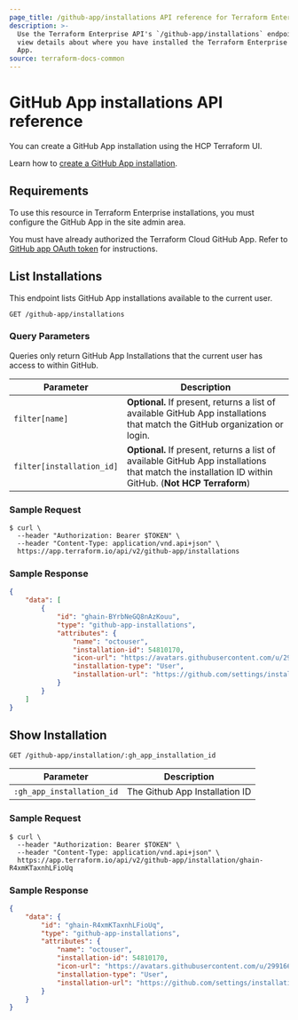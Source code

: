 ```yaml
---
page_title: /github-app/installations API reference for Terraform Enterprise
description: >-
  Use the Terraform Enterprise API's `/github-app/installations` endpoint to
  view details about where you have installed the Terraform Enterprise GitHub
  App.
source: terraform-docs-common
---
```


[200]: https://developer.mozilla.org/en-US/docs/Web/HTTP/Status/200

[201]: https://developer.mozilla.org/en-US/docs/Web/HTTP/Status/201

[202]: https://developer.mozilla.org/en-US/docs/Web/HTTP/Status/202

[204]: https://developer.mozilla.org/en-US/docs/Web/HTTP/Status/204

[400]: https://developer.mozilla.org/en-US/docs/Web/HTTP/Status/400

[401]: https://developer.mozilla.org/en-US/docs/Web/HTTP/Status/401

[403]: https://developer.mozilla.org/en-US/docs/Web/HTTP/Status/403

[404]: https://developer.mozilla.org/en-US/docs/Web/HTTP/Status/404

[409]: https://developer.mozilla.org/en-US/docs/Web/HTTP/Status/409

[412]: https://developer.mozilla.org/en-US/docs/Web/HTTP/Status/412

[422]: https://developer.mozilla.org/en-US/docs/Web/HTTP/Status/422

[429]: https://developer.mozilla.org/en-US/docs/Web/HTTP/Status/429

[500]: https://developer.mozilla.org/en-US/docs/Web/HTTP/Status/500

[504]: https://developer.mozilla.org/en-US/docs/Web/HTTP/Status/504

[JSON API document]: /terraform/enterprise/api-docs#json-api-documents

[JSON API error object]: https://jsonapi.org/format/#error-objects

# GitHub App installations API reference

You can create a GitHub App installation using the HCP Terraform UI.

<!-- BEGIN: TFC:only -->

Learn how to [create a GitHub App installation](/terraform/enterprise/vcs/github-app).

<!-- END: TFC:only -->

## Requirements

To use this resource in Terraform Enterprise installations, you must configure the GitHub App in the site admin area.

You must have already authorized the Terraform Cloud GitHub App. Refer to [GitHub app OAuth token](/terraform/enterprise/users-teams-organizations/users#github-app-oauth-token) for instructions. 

## List Installations

This endpoint lists GitHub App installations available to the current user.

`GET /github-app/installations`

### Query Parameters

Queries only return GitHub App Installations that the current user has access to within GitHub.

| Parameter                 | Description                                                                                                                                          |
| ------------------------- | ---------------------------------------------------------------------------------------------------------------------------------------------------- |
| `filter[name]`            | **Optional.** If present, returns a list of available GitHub App installations that match the GitHub organization or login.                          |
| `filter[installation_id]` | **Optional.** If present, returns a list of available GitHub App installations that match the installation ID within GitHub. (**Not HCP Terraform**) |

### Sample Request

```shell
$ curl \
  --header "Authorization: Bearer $TOKEN" \
  --header "Content-Type: application/vnd.api+json" \
  https://app.terraform.io/api/v2/github-app/installations
```

### Sample Response

```json
{
    "data": [
        {
            "id": "ghain-BYrbNeGQ8nAzKouu",
            "type": "github-app-installations",
            "attributes": {
                "name": "octouser",
                "installation-id": 54810170,
                "icon-url": "https://avatars.githubusercontent.com/u/29916665?v=4",
                "installation-type": "User",
                "installation-url": "https://github.com/settings/installations/54810170"
            }
        }
    ]
}
```

## Show Installation

`GET /github-app/installation/:gh_app_installation_id`

| Parameter                 | Description                    |
| ------------------------- | ------------------------------ |
| `:gh_app_installation_id` | The Github App Installation ID |

### Sample Request

```shell
$ curl \
  --header "Authorization: Bearer $TOKEN" \
  --header "Content-Type: application/vnd.api+json" \
  https://app.terraform.io/api/v2/github-app/installation/ghain-R4xmKTaxnhLFioUq
```

### Sample Response

```json
{
    "data": {
        "id": "ghain-R4xmKTaxnhLFioUq",
        "type": "github-app-installations",
        "attributes": {
            "name": "octouser",
            "installation-id": 54810170,
            "icon-url": "https://avatars.githubusercontent.com/u/29916665?v=4",
            "installation-type": "User",
            "installation-url": "https://github.com/settings/installations/54810170"
        }
    }
}
```
